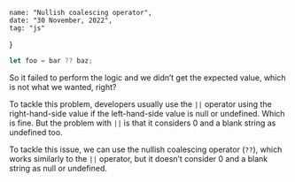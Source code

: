 
    name: "Nullish coalescing operator",
    date: "30 November, 2022",
    tag: "js"
}

```javascript
let foo = bar ?? baz;
```


So it failed to perform the logic and we didn’t get the expected value, which is not what we wanted, right?

To tackle this problem, developers usually use the `||` operator using the right-hand-side value if the left-hand-side value is null or undefined. Which is fine. But the problem with `||` is that it considers 0 and a blank string as undefined too.

To tackle this issue, we can use the nullish coalescing operator (`??`), which works similarly to the `||` operator, but it doesn’t consider 0 and a blank string as null or undefined.

<Footer />